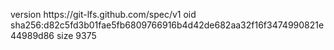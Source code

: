 version https://git-lfs.github.com/spec/v1
oid sha256:d82c5fd3b01fae5fb6809766916b4d42de682aa32f16f3474990821e44989d86
size 9375
